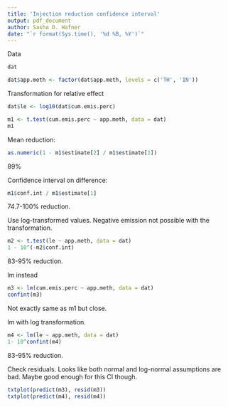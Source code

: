 ```yaml
---
title: 'Injection reduction confidence interval'
output: pdf_document
author: Sasha D. Hafner
date: "`r format(Sys.time(), '%d %B, %Y')`"
---
```


Data

```r
dat
```

```r
dat$app.meth <- factor(dat$app.meth, levels = c('TH', 'IN'))
```


Transformation for relative effect

```r
dat$le <- log10(dat$cum.emis.perc)
```

```r
m1 <- t.test(cum.emis.perc ~ app.meth, data = dat)
m1
```

Mean reduction:

```r
as.numeric(1 - m1$estimate[2] / m1$estimate[1])
```
89%

Confidence interval on difference:

```r
m1$conf.int / m1$estimate[1]
```

74.7-100% reduction.


Use log-transformed values.
Negative emission not possible with the transformation.

```r
m2 <- t.test(le ~ app.meth, data = dat)
1 - 10^(-m2$conf.int)
```

83-95% reduction.

lm instead

```r
m3 <- lm(cum.emis.perc ~ app.meth, data = dat)
confint(m3)
```

Not exactly same as m1 but close.

lm with log transformation.

```r
m4 <- lm(le ~ app.meth, data = dat)
1- 10^confint(m4)
```
 83-95% reduction.

Check residuals.
Looks like both normal and log-normal assumptions are bad.
Maybe good enough for this CI though.

```r
txtplot(predict(m3), resid(m3))
txtplot(predict(m4), resid(m4))
```






